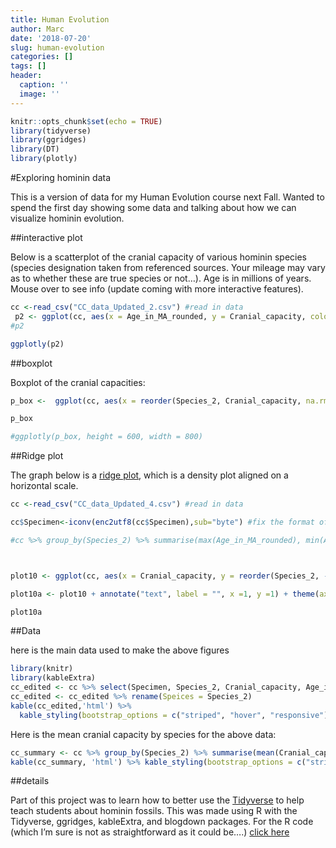 ```yaml
---
title: Human Evolution
author: Marc
date: '2018-07-20'
slug: human-evolution
categories: []
tags: []
header:
  caption: ''
  image: ''
---
```




```r
knitr::opts_chunk$set(echo = TRUE)
library(tidyverse)
library(ggridges)
library(DT)
library(plotly)
```






#Exploring hominin data

This is a  version of data for my Human Evolution course next Fall. Wanted to spend the first day showing some data and talking about how we can visualize hominin evolution.


##interactive plot

Below is a scatterplot of the cranial capacity of various hominin species (species designation taken from referenced sources. Your mileage may vary as to whether these are true species or not...). Age is in millions of years. Mouse over to see info (update coming with more interactive features). 

```r
cc <-read_csv("CC_data_Updated_2.csv") #read in data
 p2 <- ggplot(cc, aes(x = Age_in_MA_rounded, y = Cranial_capacity, color = Species_2, label = Specimen)) + geom_point() 
#p2
```



```r
ggplotly(p2)

```



##boxplot

Boxplot of the cranial capacities:



```r
p_box <-  ggplot(cc, aes(x = reorder(Species_2, Cranial_capacity, na.rm = TRUE) , y = Cranial_capacity, fill = Species_2)) + geom_boxplot() + coord_flip() +labs(y= "Cranial Capacity", x = NULL)

p_box

#ggplotly(p_box, height = 600, width = 800)
```



##Ridge plot


The graph below is a [ridge plot](https://cran.r-project.org/web/packages/ggridges/vignettes/introduction.html), which is a density plot aligned on a horizontal scale. 


```r
cc <-read_csv("CC_data_Updated_4.csv") #read in data

cc$Specimen<-iconv(enc2utf8(cc$Specimen),sub="byte") #fix the format of Specimen col

#cc %>% group_by(Species_2) %>% summarise(max(Age_in_MA_rounded), min(Age_in_MA_rounded))



plot10 <- ggplot(cc, aes(x = Cranial_capacity, y = reorder(Species_2, -date2 ),fill = Species_2)) + geom_density_ridges() + theme_ridges() + labs( caption = "data from Schoenemann 2013 & Hawks et al 2017", fill ="Species")

plot10a <- plot10 + annotate("text", label = "", x =1, y =1) + theme(axis.title.y = element_blank()) + labs(x="Cranial Capacity in cm^3")

plot10a

```


##Data

here is the main data used to make the above figures

```r
library(knitr)
library(kableExtra)
cc_edited <- cc %>% select(Specimen, Species_2, Cranial_capacity, Age_in_MA, Source)
cc_edited <- cc_edited %>% rename(Speices = Species_2)
kable(cc_edited,'html') %>% 
  kable_styling(bootstrap_options = c("striped", "hover", "responsive")) %>% scroll_box(width = "700px", height = "300px")

```



Here is the mean cranial capacity by species for the above data:


```r
cc_summary <- cc %>% group_by(Species_2) %>% summarise(mean(Cranial_capacity))
kable(cc_summary, 'html') %>% kable_styling(bootstrap_options = c("striped", "hover", "responsive"))

```


##details


Part of this project was to learn how to better use the [Tidyverse](https://www.tidyverse.org/) to help teach students about hominin fossils.
This was made using R with the Tidyverse, ggridges, kableExtra, and blogdown packages. 
For the R code (which I'm sure is not as straightforward as it could be....) [click here](https://github.com/MarcKissel/Trying_again/blob/master/content/post/2018-07-20-human-evolution.Rmd)



